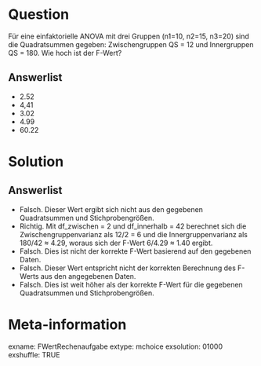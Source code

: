 Question
========

Für eine einfaktorielle ANOVA mit drei Gruppen (n1=10, n2=15, n3=20) sind die Quadratsummen gegeben: Zwischengruppen QS = 12 und Innergruppen QS = 180. Wie hoch ist der F-Wert?

Answerlist
----------

* 2.52
* 4,41
* 3.02
* 4.99
* 60.22

Solution
========

Answerlist
----------

* Falsch. Dieser Wert ergibt sich nicht aus den gegebenen Quadratsummen und Stichprobengrößen.
* Richtig. Mit df_zwischen = 2 und df_innerhalb = 42 berechnet sich die Zwischengruppenvarianz als 12/2 = 6 und die Innergruppenvarianz als 180/42 ≈ 4.29, woraus sich der F-Wert 6/4.29 ≈ 1.40 ergibt.
* Falsch. Dies ist nicht der korrekte F-Wert basierend auf den gegebenen Daten.
* Falsch. Dieser Wert entspricht nicht der korrekten Berechnung des F-Werts aus den angegebenen Daten.
* Falsch. Dies ist weit höher als der korrekte F-Wert für die gegebenen Quadratsummen und Stichprobengrößen.

Meta-information
================
exname: FWertRechenaufgabe
extype: mchoice 
exsolution: 01000
exshuffle: TRUE
